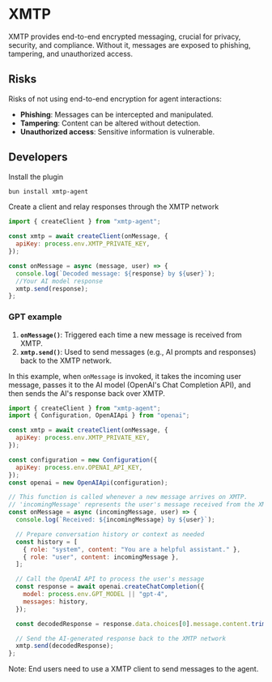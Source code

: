 # XMTP

XMTP provides end-to-end encrypted messaging, crucial for privacy, security, and compliance. Without it, messages are exposed to phishing, tampering, and unauthorized access.

## Risks

Risks of not using end-to-end encryption for agent interactions:

- **Phishing**: Messages can be intercepted and manipulated.
- **Tampering**: Content can be altered without detection.
- **Unauthorized access**: Sensitive information is vulnerable.

## Developers

Install the plugin

```bash
bun install xmtp-agent
```

Create a client and relay responses through the XMTP network

```javascript
import { createClient } from "xmtp-agent";

const xmtp = await createClient(onMessage, {
  apiKey: process.env.XMTP_PRIVATE_KEY,
});

const onMessage = async (message, user) => {
  console.log(`Decoded message: ${response} by ${user}`);
  //Your AI model response
  xmtp.send(response);
};
```

### GPT example

1. **`onMessage()`**: Triggered each time a new message is received from XMTP.
2. **`xmtp.send()`**: Used to send messages (e.g., AI prompts and responses) back to the XMTP network.

In this example, when `onMessage` is invoked, it takes the incoming user message, passes it to the AI model (OpenAI's Chat Completion API), and then sends the AI's response back over XMTP.

```javascript
import { createClient } from "xmtp-agent";
import { Configuration, OpenAIApi } from "openai";

const xmtp = await createClient(onMessage, {
  apiKey: process.env.XMTP_PRIVATE_KEY,
});

const configuration = new Configuration({
  apiKey: process.env.OPENAI_API_KEY,
});
const openai = new OpenAIApi(configuration);

// This function is called whenever a new message arrives on XMTP.
// 'incomingMessage' represents the user's message received from the XMTP network.
const onMessage = async (incomingMessage, user) => {
  console.log(`Received: ${incomingMessage} by ${user}`);

  // Prepare conversation history or context as needed
  const history = [
    { role: "system", content: "You are a helpful assistant." },
    { role: "user", content: incomingMessage },
  ];

  // Call the OpenAI API to process the user's message
  const response = await openai.createChatCompletion({
    model: process.env.GPT_MODEL || "gpt-4",
    messages: history,
  });

  const decodedResponse = response.data.choices[0].message.content.trim();

  // Send the AI-generated response back to the XMTP network
  xmtp.send(decodedResponse);
};
```

Note: End users need to use a XMTP client to send messages to the agent.
